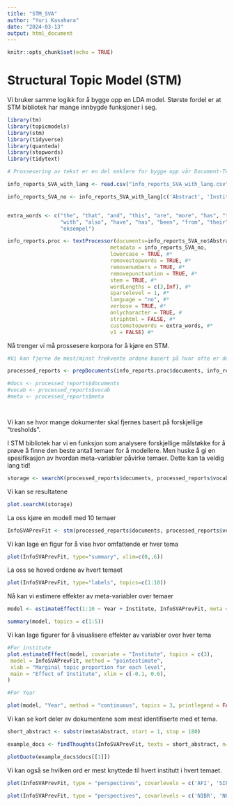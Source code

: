 ---
title: "STM_SVA"
author: "Yuri Kasahara"
date: "2024-03-13"
output: html_document
---

```{r setup, include=FALSE}
knitr::opts_chunk$set(echo = TRUE)
```

# Structural Topic Model (STM)

Vi bruker samme logikk for å bygge opp en LDA model. Største fordel er at STM bibliotek har mange innbygde funksjoner i seg.

```{r, error=FALSE, warning=FALSE, message=FALSE, echo=TRUE, results='hide'}
library(tm)
library(topicmodels)
library(stm)
library(tidyverse)
library(quanteda)
library(stopwords)
library(tidytext)
```

```{r, echo=TRUE}
# Prossesering av tekst er en del enklere for bygge opp vår Document-Term Matrix

info_reports_SVA_with_lang <- read.csv("info_reports_SVA_with_lang.csv", encoding = "UTF-8")

info_reports_SVA_no <- info_reports_SVA_with_lang[c('Abstract', 'Institute', 'Year')]


extra_words <- c("the", "that", "and", "this", "are", "more", "has", "than",
                 "with", "also", "have", "has", "been", "from", "their", "derfor",
                 "eksempel")

info_reports.proc <- textProcessor(documents=info_reports_SVA_no$Abstract,
                                 metadata = info_reports_SVA_no,
                                 lowercase = TRUE, #*
                                 removestopwords = TRUE, #*
                                 removenumbers = TRUE, #*
                                 removepunctuation = TRUE, #*
                                 stem = TRUE, #*
                                 wordLengths = c(3,Inf), #*
                                 sparselevel = 1, #*
                                 language = "no", #*
                                 verbose = TRUE, #*
                                 onlycharacter = TRUE, # 
                                 striphtml = FALSE, #*
                                 customstopwords = extra_words, #*
                                 v1 = FALSE) #*


```

Nå trenger vi må prossesere korpora for å kjøre en STM.

```{r, echo=TRUE}

#Vi kan fjerne de mest/minst frekvente ordene basert på hvor ofte er de på dokumentene

processed_reports <- prepDocuments(info_reports.proc$documents, info_reports.proc$vocab, info_reports.proc$meta, lower.thresh = 2, upper.thresh = 100)

#docs <- processed_reports$documents
#vocab <- processed_reports$vocab
#meta <- processed_reports$meta




```

Vi kan se hvor mange dokumenter skal fjernes basert på forskjellige "tresholds".



I STM bibliotek har vi en funksjon som analysere forskjellige målstøkke for å prøve å finne den beste antall temaer for å modellere. Men huske å gi en spesifikasjon av hvordan meta-variabler påvirke temaer. Dette kan ta veldig lang tid!

```{r, echo=TRUE, results='hide'}

storage <- searchK(processed_reports$documents, processed_reports$vocab, K = c(2:15), prevalence=~Year+Institute, data = processed_reports$meta, heldout.seed = 1234)
```

Vi kan se resultatene

```{r}
plot.searchK(storage)
```

La oss kjøre en modell med 10 temaer

```{r}
InfoSVAPrevFit <- stm(processed_reports$documents, processed_reports$vocab, K=10, prevalence=~s(Year)+Institute, content =~ Institute, max.em.its=100, data=processed_reports$meta, init.type="Spectral", seed=1234)
```

Vi kan lage en figur for å vise hvor omfattende er hver tema

```{r}
plot(InfoSVAPrevFit, type="summary", xlim=c(0,.6))
```

La oss se hoved ordene av hvert temaet

```{r}
plot(InfoSVAPrevFit, type="labels", topics=c(1:10))
```

Nå kan vi estimere effekter av meta-variabler over temaer

```{r}
model <- estimateEffect(1:10 ~ Year + Institute, InfoSVAPrevFit, meta = processed_reports$meta, uncertainty = "Global")

summary(model, topics = c(1:5))

```

Vi kan lage figurer for å visualisere effekter av variabler over hver tema

```{r}
#For institute
plot.estimateEffect(model, covariate = "Institute", topics = c(3),
 model = InfoSVAPrevFit, method = "pointestimate",
 xlab = "Marginal topic proportion for each level",
 main = "Effect of Institute", xlim = c(-0.1, 0.6),
)

#For Year

plot(model, "Year", method = "continuous", topics = 3, printlegend = FALSE, xaxt = "n", xlab = "Year")

```

Vi kan se kort deler av dokumentene som mest identifiserte med et tema.

```{r}
short_abstract <- substr(meta$Abstract, start = 1, stop = 180)

example_docs <- findThoughts(InfoSVAPrevFit, texts = short_abstract, n=4, topics=3)

plotQuote(example_docs$docs[[1]])

```

Vi kan også se hvilken ord er mest knyttede til hvert institutt i hvert temaet.

```{r}

plot(InfoSVAPrevFit, type = "perspectives", covarlevels = c('AFI', 'SIFO'), topics = 3)

plot(InfoSVAPrevFit, type = "perspectives", covarlevels = c('NIBR', 'NOVA'), topics = 3)

```
